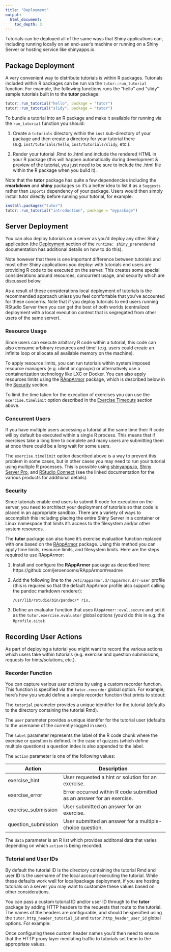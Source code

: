 ```yaml
---
title: "Deployment"
output: 
  html_document:
    toc_depth: 3
---
```


Tutorials can be deployed all of the same ways that Shiny applications can, including running locally on an end-user's machine or running on a Shiny Server or hosting service like shinyapps.io. 

## Package Deployment

A very convenient way to distribute tutorials is within R packages. Tutorials included within R packages can be run via the `tutor::run_tutorial` function. For example, the following functions runs the "hello" and "slidy" sample tutorials built in to the **tutor** package:

```r
tutor::run_tutorial("hello", package = "tutor")
tutor::run_tutorial("slidy", package = "tutor")
```

To bundle a tutorial into an R package and make it available for running via the `run_tutorial` function you should:

1. Create a `tutorials` directory within the `inst` sub-directory of your package and then create a directory for your tutorial there (e.g. `inst/tutorials/hello`, `inst/tutorials/slidy`, etc.).

2. Render your tutorial .Rmd to .html and include the rendered HTML in your R package (this will happen automatically during development & preview of the tutorial, you just need to be sure to include the .html file within the R package when you build it).

Note that the **tutor** package has quite a few dependencies including the **rmarkdown** and **shiny** packages so it's a better idea to list it as a `Suggests` rather than `Imports` dependency of your package. Users would then simply install tutor directly before running your tutorial, for example:

```r
install.packages("tutor")
tutor::run_tutorial("introduction", package = "mypackage")
```

## Server Deployment

You can also deploy tutorials on a server as you'd deploy any other Shiny application (the [Deployment](http://rmarkdown.rstudio.com/authoring_shiny_prerendered.html#deployment) section of the `runtime: shiny_prerendered` documentation has additional details on how to do this).

Note however that there is one important difference between tutorials and most other Shiny applications you deploy: with tutorials end users are providing R code to be executed on the server. This creates some special considerations around resources, concurrent usage, and security which are discussed below. 

As a result of these considerations local deployment of tutorials is the recommended approach unless you feel comfortable that you've accounted for these concerns. Note that if you deploy tutorials to end users running RStudio Server then you can get the best of both worlds (centralized deployment with a local execution context that is segregated from other users of the same server).

### Resource Usage

Since users can execute arbitrary R code within a tutorial, this code can also consume arbitrary resources and time! (e.g. users could create an infinite loop or allocate all available memory on the machine).

To apply resource limits, you can run tutorials within system imposed resource managers (e.g. ulimit or cgroups) or alternatively use a containerization technology like LXC or Docker. You can also apply resources limits using the [RAppArmor](https://cran.r-project.org/web/packages/RAppArmor/index.html) package, which is described below in the [Security](#Security) section.

To limit the time taken for the execution of exercises you can use the `exercise.timelimit` option described in the [Exercise Timeouts](#exercise-timeouts) section above.

### Concurrent Users

If you have multiple users accessing a tutorial at the same time their R code will by default be executed within a single R process. This means that if exercises take a long time to complete and many users are submitting them at once there could be a long wait for some users. 

The `exercise.timelimit` option described above is a way to prevent this problem in some cases, but in other cases you may need to run your tutorial using multiple R processes. This is possible using [shinyapps.io](http://docs.rstudio.com/shinyapps.io/applications.html#ApplicationInstances), [Shiny Server Pro](http://docs.rstudio.com/shiny-server/#utilization-scheduler), and [RStudio Connect](http://docs.rstudio.com/connect/admin/appendix-configuration.html#appendix-configuration-scheduler) (see the linked documentation for the various products for additional details).

### Security

Since tutorials enable end users to submit R code for execution on the server, you need to architect your deployment of tutorials so that code is placed in an appropriate sandbox. There are a variety of ways to accomplish this including placing the entire Shiny Server in a container or Linux namespace that limits it's access to the filesystem and/or other system resources.

The **tutor** package can also have it's exercise evaluation function replaced with one based on the [RAppArmor](https://cran.r-project.org/web/packages/RAppArmor/index.html) package. Using this method you can apply time limits, resource limits, and filesystem limits. Here are the steps required to use RAppArmor:

1. Install and configure the **RAppArmor** package as described here: https://github.com/jeroenooms/RAppArmor#readme

2. Add the following line to the `/etc/apparmor.d/rapparmor.d/r-user` profile (this is required so that the default AppArmor profile also support calling the pandoc markdown renderer):

    ```
    /usr/lib/rstudio/bin/pandoc/* rix,
    ```

3. Define an evaluator function that uses `RAppArmor::eval.secure` and set it as the `tutor.exercise.evaluator` global options (you'd do this in e.g. the `Rprofile.site`):

    <div id="exerciseevaluator"></div>
    <script type="text/javascript">loadSnippet('exerciseevaluator')</script>

## Recording User Actions

As part of deploying a tutorial you might want to record the various actions which users take within tutorials (e.g. exercise and question submissions, requests for hints/solutions, etc.). 

### Recorder Function

You can capture various user actions by using a custom recorder function. This function is specified via the `tutor.recorder` global option. For example, here's how you would define a simple recorder function that prints to stdout:

<div id="tutorrecorder"></div>
<script type="text/javascript">loadSnippet('tutorrecorder')</script>

The `tutorial` parameter provides a unique identifier for the tutorial (defaults to the directory containing the tutorial Rmd).

The `user` parameter provides a unique identifer for the tutorial user (defaults to the username of the currently logged in user).

The `label` parameter represents the label of the R code chunk where the exercise or question is defined. In the case of quizzes (which define multiple questions) a question index is also appended to the label.

The `action` parameter is one of the following values:

<table>
<thead>
<tr class="header">
<th>Action</th>
<th>Description</th>
</tr>
</thead>
<tbody>
<tr class="odd">
<td>exercise_hint</td>
<td>User requested a hint or solution for an exercise.</td>
</tr>
<tr class="even">
<td>exercise_error</td>
<td>Error occurred within R code submitted as an answer for an exercise.</td>
</tr>
<tr class="add">
<td>exercise_submission</td>
<td>User submitted an answer for an exercise.</td>
</tr>
<tr class="even">
<td>question_submission</td>
<td>User submitted an answer for a multiple-choice question.</td>
</tr>
</tbody>
</table>

The `data` parameter is an R list which provides additonal data that varies depending on which `action` is being recorded.

### Tutorial and User IDs

By default the tutorial ID is the directory containing the tutorial Rmd and user ID is the username of the local account executing the tutorial. While these defaults work well for local/package deployment, if you are hosting tutorials on a server you may want to customize these values based on other considerations.

You can pass a custom tutorial ID and/or user ID through to the **tutor** package by adding HTTP headers to the requests that route to the tutorial. The names of the headers are configurable, and should be specified using the `tutor.http_header_tutorial_id` and `tutor.http_header_user_id` global options. For example:

<div id="tutorids"></div>
<script type="text/javascript">loadSnippet('tutorids')</script>

Once configuring these custom header names you'd then need to ensure that the HTTP proxy layer mediating traffic to tutorials set them to the appropriate values.









